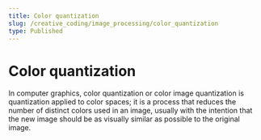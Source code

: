 ```yaml
---
title: Color quantization
slug: /creative_coding/image_processing/color_quantization
type: Published
---
```



# Color quantization

<Suspense>
  <Preview />
</Suspense>

In computer graphics, color quantization or color image quantization is quantization applied to color spaces;
it is a process that reduces the number of distinct colors used in an image,
usually with the intention that the new image should be as visually similar as possible to the original image.
